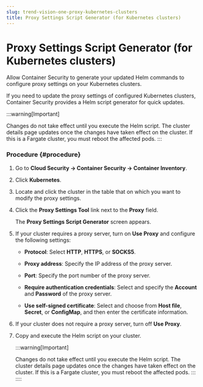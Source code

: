 ```yaml
---
slug: trend-vision-one-proxy-kubernetes-clusters
title: Proxy Settings Script Generator (for Kubernetes clusters)
---
```

# Proxy Settings Script Generator (for Kubernetes clusters)

Allow Container Security to generate your updated Helm commands to configure proxy settings on your Kubernetes clusters.

If you need to update the proxy settings of configured Kubernetes clusters, Container Security provides a Helm script generator for quick updates.

:::warning[Important]

Changes do not take effect until you execute the Helm script. The cluster details page updates once the changes have taken effect on the cluster. If this is a Fargate cluster, you must reboot the affected pods.
:::

### Procedure {#procedure}

1.  Go to **Cloud Security → Container Security → Container Inventory**.

2.  Click **Kubernetes**.

3.  Locate and click the cluster in the table that on which you want to modify the proxy settings.

4.  Click the **Proxy Settings Tool** link next to the **Proxy** field.

    The **Proxy Settings Script Generator** screen appears.

5.  If your cluster requires a proxy server, turn on **Use Proxy** and configure the following settings:

    - **Protocol**: Select **HTTP**, **HTTPS**, or **SOCKS5**.

    - **Proxy address**: Specify the IP address of the proxy server.

    - **Port**: Specify the port number of the proxy server.

    - **Require authentication credentials**: Select and specify the **Account** and **Password** of the proxy server.

    - **Use self-signed certificate**: Select and choose from **Host file**, **Secret**, or **ConfigMap**, and then enter the certificate information.

6.  If your cluster does not require a proxy server, turn off **Use Proxy**.

7.  Copy and execute the Helm script on your cluster.

    :::warning[Important]

    Changes do not take effect until you execute the Helm script. The cluster details page updates once the changes have taken effect on the cluster. If this is a Fargate cluster, you must reboot the affected pods.
    :::
::::
